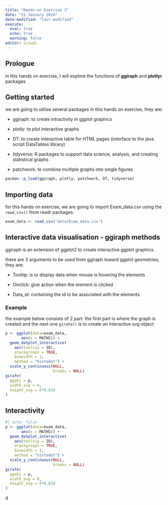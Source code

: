 ```yaml
---
title: "Hands-on Exercise 3"
date: "21 January 2024"
date-modified: "last-modified"
execute: 
  eval: true
  echo: true
  warning: false
editor: visual
---
```


## Prologue

in this hands on exercise, I will explore the functions of **ggiraph** and **plotlyr** packages

## Getting started

we are going to utilise several packages in this hands on exercise, they are:

-   ggiraph: to create intractivity in ggplot graphics

-   plotly: to plot interactive graphs

-   DT: to create interactive table for HTML pages (interface to the java script DataTables library)

-   tidyverse: R packages to support data science, analysis, and creating statistical graphs

-   patchwork: to combine multiple graphs into single figures

```r
pacman::p_load(ggiraph, plotly, patchwork, DT, tidyverse)
```

## Importing data

for this hands on exercise, we are going to import Exam_data.csv using the `read_csv()` from readr packages.

```r
exam_data <- read_csv('data/Exam_data.csv')
```

## Interactive data visualisation - ggiraph methods

ggiraph is an extension of ggplot2 to create interactive ggplot graphics.

there are 3 arguments to be used from ggiraph toward ggplot geometries, they are:

-   Tooltip: is to display data when mouse is hovering the elements

-   Onclick: give action when the element is clicked

-   Data_id: containing the id to be associated with the elements

### Example

the example below consists of 2 part. the first part is where the graph is created and the next one `girafe()` is to create an interactive svg object

```r
p <- ggplot(data=exam_data, 
       aes(x = MATHS)) +
  geom_dotplot_interactive(
    aes(tooltip = ID),
    stackgroups = TRUE, 
    binwidth = 1, 
    method = "histodot") +
  scale_y_continuous(NULL, 
                     breaks = NULL)
girafe(
  ggobj = p,
  width_svg = 6,
  height_svg = 6*0.618
)
```

## Interactivity

```r
#| echo: false
p <- ggplot(data=exam_data, 
       aes(x = MATHS)) +
  geom_dotplot_interactive(
    aes(tooltip = ID),
    stackgroups = TRUE, 
    binwidth = 1, 
    method = "histodot") +
  scale_y_continuous(NULL, 
                     breaks = NULL)
girafe(
  ggobj = p,
  width_svg = 6,
  height_svg = 6*0.618
)
```

d
